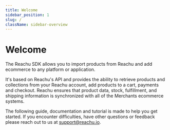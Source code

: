```yaml
---
title: Welcome
sidebar_position: 1
slug: /
className: sidebar-overview
---
```


# Welcome

The Reachu SDK allows you to import products from Reachu and add ecommerce to
any platform or application.

It's based on Reachu's API and provides the ability to retrieve products and
collections from your Reachu account, add products to a cart, payments and
checkout. Reachu ensures that product data, stock, fulfillment, and shipping
information is synchronized with all of the Merchants ecommerce systems.

The following guide, documentation and tutorial is made to help you get started.
If you encounter difficulties, have other questions or feedback please reach out
to us at [support@reachu.io](support@reachu.io).


<GuidesSection className="two-cols" elements={elements} />
